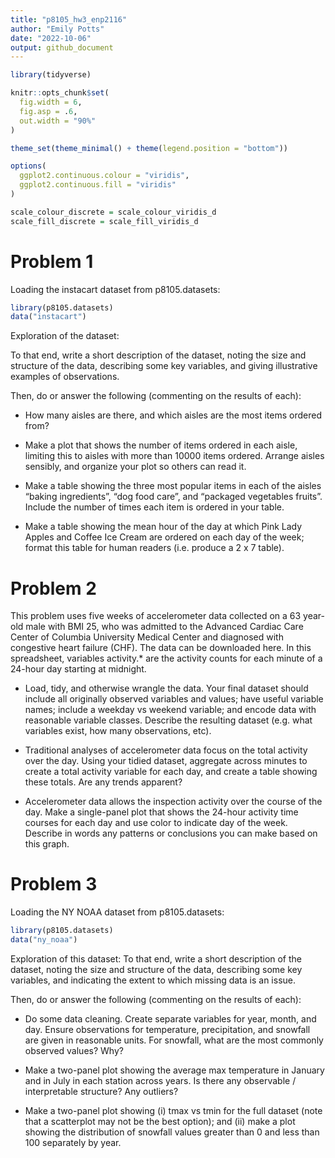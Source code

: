 ```yaml
---
title: "p8105_hw3_enp2116"
author: "Emily Potts"
date: "2022-10-06"
output: github_document
---
```


```r
library(tidyverse)

knitr::opts_chunk$set(
  fig.width = 6,
  fig.asp = .6,
  out.width = "90%"
)

theme_set(theme_minimal() + theme(legend.position = "bottom"))

options(
  ggplot2.continuous.colour = "viridis",
  ggplot2.continuous.fill = "viridis"
)

scale_colour_discrete = scale_colour_viridis_d
scale_fill_discrete = scale_fill_viridis_d
```

# Problem 1

Loading the instacart dataset from p8105.datasets:
```r
library(p8105.datasets)
data("instacart")
```


Exploration of the dataset:

To that end, write a short description of the dataset, noting the size and structure of the data, describing some key variables, and giving illustrative examples of observations. 

Then, do or answer the following (commenting on the results of each):

* How many aisles are there, and which aisles are the most items ordered from?

* Make a plot that shows the number of items ordered in each aisle, limiting this to aisles with more than 10000 items ordered. Arrange aisles sensibly, and organize your plot so others can read it.

* Make a table showing the three most popular items in each of the aisles “baking ingredients”, “dog food care”, and “packaged vegetables fruits”. Include the number of times each item is ordered in your table.

* Make a table showing the mean hour of the day at which Pink Lady Apples and Coffee Ice Cream are ordered on each day of the week; format this table for human readers (i.e. produce a 2 x 7 table).




# Problem 2

This problem uses five weeks of accelerometer data collected on a 63 year-old male with BMI 25, who was admitted to the Advanced Cardiac Care Center of Columbia University Medical Center and diagnosed with congestive heart failure (CHF). The data can be downloaded here. In this spreadsheet, variables activity.* are the activity counts for each minute of a 24-hour day starting at midnight.

* Load, tidy, and otherwise wrangle the data. Your final dataset should include all originally observed variables and values; have useful variable names; include a weekday vs weekend variable; and encode data with reasonable variable classes. Describe the resulting dataset (e.g. what variables exist, how many observations, etc).

* Traditional analyses of accelerometer data focus on the total activity over the day. Using your tidied dataset, aggregate across minutes to create a total activity variable for each day, and create a table showing these totals. Are any trends apparent?

* Accelerometer data allows the inspection activity over the course of the day. Make a single-panel plot that shows the 24-hour activity time courses for each day and use color to indicate day of the week. Describe in words any patterns or conclusions you can make based on this graph.


# Problem 3

Loading the NY NOAA dataset from p8105.datasets:
```r
library(p8105.datasets)
data("ny_noaa")
```


Exploration of this dataset: To that end, write a short description of the dataset, noting the size and structure of the data, describing some key variables, and indicating the extent to which missing data is an issue. 


Then, do or answer the following (commenting on the results of each):


* Do some data cleaning. Create separate variables for year, month, and day. Ensure observations for temperature, precipitation, and snowfall are given in reasonable units. For snowfall, what are the most commonly observed values? Why?


* Make a two-panel plot showing the average max temperature in January and in July in each station across years. Is there any observable / interpretable structure? Any outliers?

* Make a two-panel plot showing (i) tmax vs tmin for the full dataset (note that a scatterplot may not be the best option); and (ii) make a plot showing the distribution of snowfall values greater than 0 and less than 100 separately by year.

